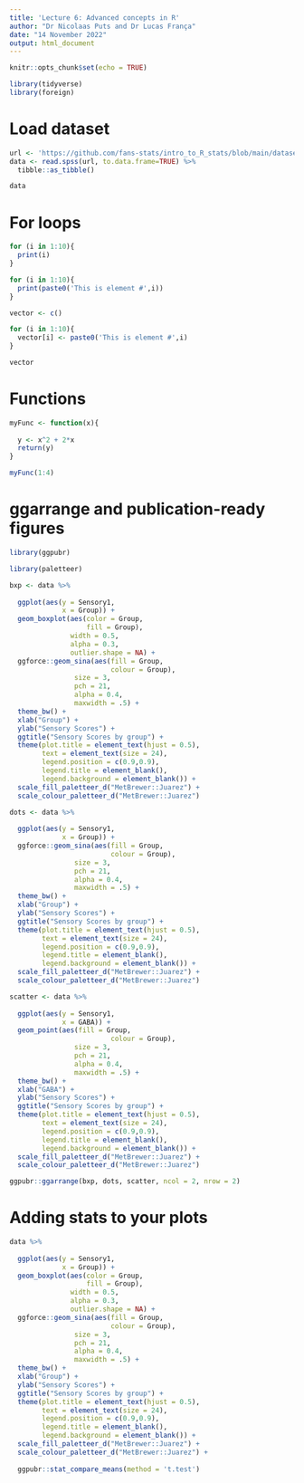 ```yaml
---
title: 'Lecture 6: Advanced concepts in R'
author: "Dr Nicolaas Puts and Dr Lucas França"
date: "14 November 2022"
output: html_document
---
```


```r
knitr::opts_chunk$set(echo = TRUE)
```

```r
library(tidyverse)
library(foreign)
```

# Load dataset

```r
url <- 'https://github.com/fans-stats/intro_to_R_stats/blob/main/datasets/researchers_sample.SAV?raw=true'
data <- read.spss(url, to.data.frame=TRUE) %>% 
  tibble::as_tibble()

data
```

# For loops

```r
for (i in 1:10){
  print(i)
}
```
```r
for (i in 1:10){
  print(paste0('This is element #',i))
}
```
```r
vector <- c()

for (i in 1:10){
  vector[i] <- paste0('This is element #',i)
}

vector
```
# Functions

```r
myFunc <- function(x){
  
  y <- x^2 + 2*x
  return(y)
} 
```

```r
myFunc(1:4)
```
# ggarrange and publication-ready figures

```r
library(ggpubr)
```

```r
library(paletteer)
```

```r
bxp <- data %>% 
  
  ggplot(aes(y = Sensory1,
             x = Group)) +
  geom_boxplot(aes(color = Group, 
                   fill = Group), 
               width = 0.5, 
               alpha = 0.3, 
               outlier.shape = NA) + 
  ggforce::geom_sina(aes(fill = Group, 
                         colour = Group), 
                size = 3, 
                pch = 21, 
                alpha = 0.4, 
                maxwidth = .5) + 
  theme_bw() +
  xlab("Group") +
  ylab("Sensory Scores") +
  ggtitle("Sensory Scores by group") +
  theme(plot.title = element_text(hjust = 0.5), 
        text = element_text(size = 24), 
        legend.position = c(0.9,0.9), 
        legend.title = element_blank(), 
        legend.background = element_blank()) + 
  scale_fill_paletteer_d("MetBrewer::Juarez") + 
  scale_colour_paletteer_d("MetBrewer::Juarez")
```

```r
dots <- data %>% 
  
  ggplot(aes(y = Sensory1,
             x = Group)) +
  ggforce::geom_sina(aes(fill = Group, 
                         colour = Group), 
                size = 3, 
                pch = 21, 
                alpha = 0.4, 
                maxwidth = .5) + 
  theme_bw() +
  xlab("Group") +
  ylab("Sensory Scores") +
  ggtitle("Sensory Scores by group") +
  theme(plot.title = element_text(hjust = 0.5), 
        text = element_text(size = 24), 
        legend.position = c(0.9,0.9), 
        legend.title = element_blank(), 
        legend.background = element_blank()) + 
  scale_fill_paletteer_d("MetBrewer::Juarez") + 
  scale_colour_paletteer_d("MetBrewer::Juarez")
```

```r
scatter <- data %>% 
  
  ggplot(aes(y = Sensory1,
             x = GABA)) +
  geom_point(aes(fill = Group, 
                         colour = Group), 
                size = 3, 
                pch = 21, 
                alpha = 0.4, 
                maxwidth = .5) + 
  theme_bw() +
  xlab("GABA") +
  ylab("Sensory Scores") +
  ggtitle("Sensory Scores by group") +
  theme(plot.title = element_text(hjust = 0.5), 
        text = element_text(size = 24), 
        legend.position = c(0.9,0.9), 
        legend.title = element_blank(), 
        legend.background = element_blank()) + 
  scale_fill_paletteer_d("MetBrewer::Juarez") + 
  scale_colour_paletteer_d("MetBrewer::Juarez")
```


```r
ggpubr::ggarrange(bxp, dots, scatter, ncol = 2, nrow = 2)
```

# Adding stats to your plots

```r
data %>% 
  
  ggplot(aes(y = Sensory1,
             x = Group)) +
  geom_boxplot(aes(color = Group, 
                   fill = Group), 
               width = 0.5, 
               alpha = 0.3, 
               outlier.shape = NA) + 
  ggforce::geom_sina(aes(fill = Group, 
                         colour = Group), 
                size = 3, 
                pch = 21, 
                alpha = 0.4, 
                maxwidth = .5) + 
  theme_bw() +
  xlab("Group") +
  ylab("Sensory Scores") +
  ggtitle("Sensory Scores by group") +
  theme(plot.title = element_text(hjust = 0.5), 
        text = element_text(size = 24), 
        legend.position = c(0.9,0.9), 
        legend.title = element_blank(), 
        legend.background = element_blank()) + 
  scale_fill_paletteer_d("MetBrewer::Juarez") + 
  scale_colour_paletteer_d("MetBrewer::Juarez") + 
  
  ggpubr::stat_compare_means(method = 't.test')
```
